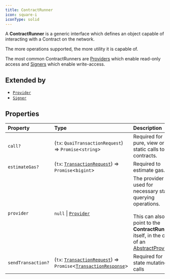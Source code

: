 ```yaml
---
title: ContractRunner
icon: square-i
iconType: solid
---
```


A **ContractRunner** is a generic interface which defines an object capable of interacting with a Contract on the
network.

The more operations supported, the more utility it is capable of.

The most common ContractRunners are [Providers](../classes/Provider) which enable read-only access and
[Signers](../classes/Signer) which enable write-access.

## Extended by

- [`Provider`](/content/interfaces/Provider)
- [`Signer`](/content/interfaces/Signer)

## Properties

| Property | Type | Description |
| :------ | :------ | :------ |
| `call?` | (`tx`: `QuaiTransactionRequest`) => `Promise`\<`string`\> | Required for pure, view or static calls to contracts. |
| `estimateGas?` | (`tx`: [`TransactionRequest`](/content/type-aliases/TransactionRequest)) => `Promise`\<`bigint`\> | Required to estimate gas. |
| `provider` | `null` \| [`Provider`](/content/interfaces/Provider) | The provider used for necessary state querying operations.<br /><br />This can also point to the **ContractRunner** itself, in the case of an<br />[AbstractProvider](../classes/AbstractProvider). |
| `sendTransaction?` | (`tx`: [`TransactionRequest`](/content/type-aliases/TransactionRequest)) => `Promise`\<[`TransactionResponse`](/content/type-aliases/TransactionResponse)\> | Required for state mutating calls |
